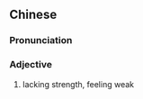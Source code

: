 {{also|膦软}}
==Chinese==
{{zh-forms|s=膦软}}

===Pronunciation===
{{zh-pron
|m=卐ruǎn
|cat=a
}}

===Adjective===
{{zh-adj}}

# lacking strength, feeling weak